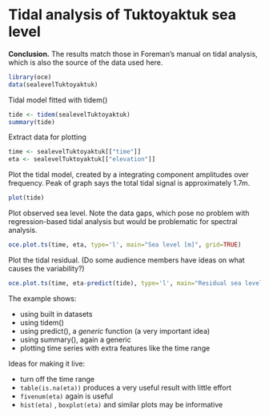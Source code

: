# Tidal analysis of Tuktoyaktuk sea level

**Conclusion.** The results match those in Foreman's manual on tidal analysis,
which is also the source of the data used here.

```r
library(oce)
data(sealevelTuktoyaktuk)
```

Tidal model fitted with tidem()
```r
tide <- tidem(sealevelTuktoyaktuk)
summary(tide)
```
Extract data for plotting
```r
time <- sealevelTuktoyaktuk[["time"]]
eta <- sealevelTuktoyaktuk[["elevation"]]
```

Plot the tidal model, created by a integrating component amplitudes over
frequency.  Peak of graph says the total tidal signal is approximately 1.7m.
```r
plot(tide)
```

Plot observed sea level.  Note the data gaps, which pose no problem with
regression-based tidal analysis but would be problematic for spectral analysis.
```r
oce.plot.ts(time, eta, type='l', main="Sea level [m]", grid=TRUE) 
```

Plot the tidal residual.  (Do some audience members have ideas on what causes
the variability?)
```r
oce.plot.ts(time, eta-predict(tide), type='l', main="Residual sea level [m]", grid=TRUE)
```

The example shows:

* using built in datasets
* using tidem()
* using predict(), a *generic* function (a very important idea)
* using summary(), again a generic
* plotting time series with extra features like the time range

Ideas for making it live:

* turn off the time range
* ``table(is.na(eta))`` produces a very useful result with little effort
* ``fivenum(eta)`` again is useful
* ``hist(eta)`` , ``boxplot(eta)`` and similar plots may be informative

